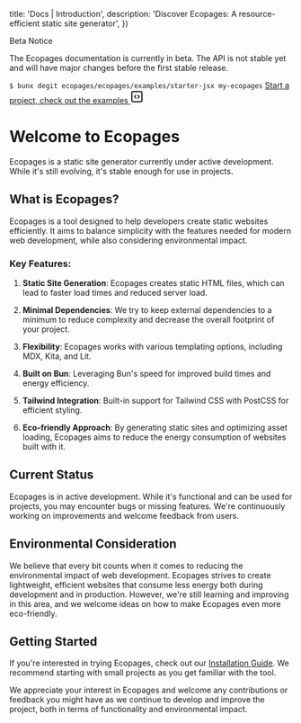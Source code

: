 

  title: 'Docs | Introduction',
  description: 'Discover Ecopages: A resource-efficient static site generator',
})

<div class="banner banner--alert mt-4" role="alert">
  <p class="banner__title">Beta Notice</p>
  <p>The Ecopages documentation is currently in beta. The API is not stable yet and will have major changes before the first stable release.</p>
  <code class="p-3 my-2"><span class="select-none">$ </span>bunx degit ecopages/ecopages/examples/starter-jsx my-ecopages</code>
  <a href="https://github.com/ecopages/ecopages/tree/main/examples/starter-ghtml" target="_blank" class="banner__link">
    <span>Start a project, check out the examples</span>
    <svg xmlns="http://www.w3.org/2000/svg" width="24" height="24" viewBox="0 0 24 24" fill="none" stroke="currentColor" stroke-width="2" stroke-linecap="round" stroke-linejoin="round" class="lucide lucide-square-code"><path d="M10 9.5 8 12l2 2.5"/><path d="m14 9.5 2 2.5-2 2.5"/><rect width="18" height="18" x="3" y="3" rx="2"/></svg>
  </a>
</div>

# Welcome to Ecopages

Ecopages is a static site generator currently under active development. While it's still evolving, it's stable enough for use in projects.

## What is Ecopages?

Ecopages is a tool designed to help developers create static websites efficiently. It aims to balance simplicity with the features needed for modern web development, while also considering environmental impact.

### Key Features:

1. **Static Site Generation**: Ecopages creates static HTML files, which can lead to faster load times and reduced server load.

2. **Minimal Dependencies**: We try to keep external dependencies to a minimum to reduce complexity and decrease the overall footprint of your project.

3. **Flexibility**: Ecopages works with various templating options, including MDX, Kita, and Lit.

4. **Built on Bun**: Leveraging Bun's speed for improved build times and energy efficiency.

5. **Tailwind Integration**: Built-in support for Tailwind CSS with PostCSS for efficient styling.

6. **Eco-friendly Approach**: By generating static sites and optimizing asset loading, Ecopages aims to reduce the energy consumption of websites built with it.

## Current Status

Ecopages is in active development. While it's functional and can be used for projects, you may encounter bugs or missing features. We're continuously working on improvements and welcome feedback from users.

## Environmental Consideration

We believe that every bit counts when it comes to reducing the environmental impact of web development. Ecopages strives to create lightweight, efficient websites that consume less energy both during development and in production. However, we're still learning and improving in this area, and we welcome ideas on how to make Ecopages even more eco-friendly.

## Getting Started

If you're interested in trying Ecopages, check out our [Installation Guide](/docs/getting-started/installation). We recommend starting with small projects as you get familiar with the tool.

We appreciate your interest in Ecopages and welcome any contributions or feedback you might have as we continue to develop and improve the project, both in terms of functionality and environmental impact.